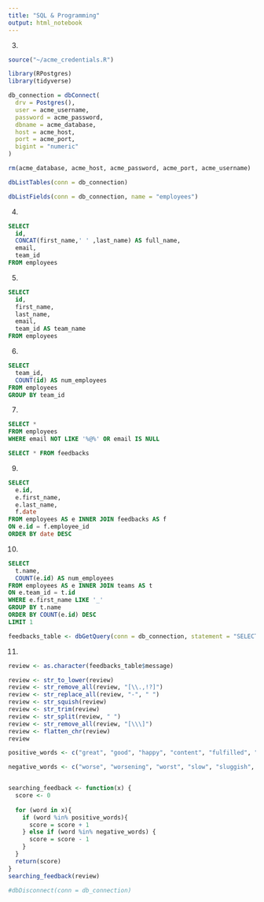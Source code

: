 ```yaml
---
title: "SQL & Programming"
output: html_notebook
---
```

3.
```r
source("~/acme_credentials.R")
```

```r
library(RPostgres)
library(tidyverse)
```

```r
db_connection = dbConnect(
  drv = Postgres(), 
  user = acme_username,
  password = acme_password,
  dbname = acme_database,
  host = acme_host,
  port = acme_port,
  bigint = "numeric"
)
```

```r
rm(acme_database, acme_host, acme_password, acme_port, acme_username)
```

```r
dbListTables(conn = db_connection)
```

```r
dbListFields(conn = db_connection, name = "employees")
```

4. 
```sql
SELECT 
  id,
  CONCAT(first_name,' ' ,last_name) AS full_name,
  email,
  team_id
FROM employees
```
5.
```sql
SELECT 
  id,
  first_name,
  last_name,
  email,
  team_id AS team_name
FROM employees
```
6. 
```sql
SELECT
  team_id,
  COUNT(id) AS num_employees
FROM employees
GROUP BY team_id
```
7.
```sql
SELECT *
FROM employees
WHERE email NOT LIKE '%@%' OR email IS NULL
```
```sql
SELECT * FROM feedbacks
```
9.
```sql
SELECT
  e.id,
  e.first_name,
  e.last_name,
  f.date
FROM employees AS e INNER JOIN feedbacks AS f
ON e.id = f.employee_id
ORDER BY date DESC
```
10.
```sql
SELECT
  t.name,
  COUNT(e.id) AS num_employees
FROM employees AS e INNER JOIN teams AS t
ON e.team_id = t.id
WHERE e.first_name LIKE '_'
GROUP BY t.name
ORDER BY COUNT(e.id) DESC
LIMIT 1
```

```r
feedbacks_table <- dbGetQuery(conn = db_connection, statement = "SELECT * FROM feedbacks")
```

11.
```r
review <- as.character(feedbacks_table$message)

review <- str_to_lower(review)
review <- str_remove_all(review, "[\\.,!?]")
review <- str_replace_all(review, "-", " ")
review <- str_squish(review)
review <- str_trim(review)
review <- str_split(review, " ")
review <- str_remove_all(review, "[\\\]")
review <- flatten_chr(review)
review

positive_words <- c("great", "good", "happy", "content", "fulfilled", "fulfilling", "positive", "positives", "cheerful", "nice", "ambition", "ambitions", "ambitious", "progress", "joy", "fast", "achieve", "achieving", "achievements", "best", "better",  "unlimited", "pros", "competitive", "opportunity", "advancement", "friendly", "smart", "interesting", "challenging", "grow", "caring", "balance", "helpful", "advantage", "learning", "ethical", "responsible", "responsibilities")

negative_words <- c("worse", "worsening", "worst", "slow", "sluggish", "impatient", "unfulfilled", "unfulfilling", "negative", "bad", "limited", "limit", "limitations", "cons", "frustrated", "frustrating", "frustration", "dull", "boring", "politics", "political", "ignore", "ignored", "ignoring", "sad", "depressed", "depressing", "nasty", "stress", "stresses", "stressed", "stressful", "horrid", "horrible", "terrible", "deadline", "deadlines", "uncaring", "remote", "difficult", "difficulties", "bully", "bullying")


searching_feedback <- function(x) {
  score <- 0
  
  for (word in x){
    if (word %in% positive_words){
      score = score + 1
    } else if (word %in% negative_words) {
      score = score - 1
    }
  }
  return(score)
}
searching_feedback(review)
```

```r
#dbDisconnect(conn = db_connection)
```


